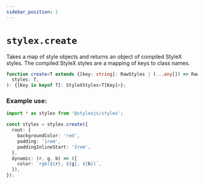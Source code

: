 ```yaml
---
sidebar_position: 1
---
```


# `stylex.create`

Takes a map of style objects and returns an object of compiled StyleX styles.
The compiled StyleX styles are a mapping of keys to class names.

```ts
function create<T extends {[key: string]: RawStyles | (...any[]) => RawStyles}>(
  styles: T,
): {[Key in keyof T]: StyleXStyles<T[Key]>};
```

### Example use:

```ts
import * as stylex from '@stylexjs/stylex';

const styles = stylex.create({
  root: {
    backgroundColor: 'red',
    padding: '1rem',
    paddingInlineStart: '2rem',
  },
  dynamic: (r, g, b) => ({
    color: `rgb(${r}, ${g}, ${b})`,
  }),
});
```
